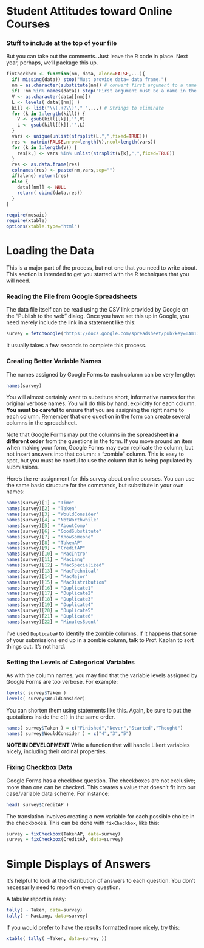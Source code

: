 Student Attitudes toward Online Courses
========================================================

### Stuff to include at the top of your file

But you can take out the comments.  Just leave the R code in place.  Next year, perhaps, we'll package this up.
```r
fixCheckbox <- function(nm, data, alone=FALSE,...){
  if( missing(data)) stop("Must provide data= data frame.")
  nm = as.character(substitute(nm)) # convert first argument to a name
  if( !nm %in% names(data)) stop("First argument must be a name in the data frame.")
  V <- as.character(data[[nm]])
  L <- levels( data[[nm]] )
  kill <- list("\\(.+?\\)"," ",...) # Strings to eliminate
  for (k in 1:length(kill)) {
    V <- gsub(kill[[k]],'',V)
    L <- gsub(kill[[k]],'',L)
  }
  vars <- unique(unlist(strsplit(L,",",fixed=TRUE)))
  res <- matrix(FALSE,nrow=length(V),ncol=length(vars))
  for (k in 1:length(V)) {
    res[k,] <- vars %in% unlist(strsplit(V[k],",",fixed=TRUE))
  }
  res <- as.data.frame(res)
  colnames(res) <- paste(nm,vars,sep="")
  if(alone) return(res)
  else {
    data[[nm]] <- NULL
    return( cbind(data,res))
  }
}
```

```r
require(mosaic)
require(xtable)
options(xtable.type="html")
```

Loading the Data
=================

This is a major part of the process, but not one that you need to write about.  This section is intended to get you started with the R techniques that you will need.

### Reading the File from Google Spreadsheets

The data file itself can be read using the CSV link provided by Google on the "Publish to the web" dialog.  Once you have set this up in Google, you need merely include the link in a statement like this:
```r
survey = fetchGoogle("https://docs.google.com/spreadsheet/pub?key=0Am13enSalO74dGttU3V6cXlkcmRkclZTLVlwNGlCQVE&single=true&gid=0&output=csv")
```

It usually takes a few seconds to complete this process.  

### Creating Better Variable Names

The names assigned by Google Forms to each column can be very lengthy:
```r
names(survey)
```

You will almost certainly want to substitute short, informative names for the original verbose names.  You will do this by hand, explicitly for each column.  **You must be careful** to ensure that you are assigning the right name to each column.  Remember that one question in the form can create several columns in the spreadsheet.

Note that Google Forms may put the columns in the spreadsheet **in a different order** from the questions in the form. If you move around an item when making your form, Google Forms may even replicate the column, but not insert answers into that column: a "zombie" column.  This is easy to spot, but you must be careful to use the column that is being populated by submissions.  

Here's the re-assignment for this survey about online courses. You can use the same basic structure for the commands, but substitute in your own names:
```r
names(survey)[1] = "Time"
names(survey)[2] = "Taken"
names(survey)[3] = "WouldConsider"
names(survey)[4] = "NotWorthwhile"
names(survey)[5] = "AboutComp"
names(survey)[6] = "GoodSubstitute"
names(survey)[7] = "KnowSomeone"
names(survey)[8] = "TakenAP"
names(survey)[9] = "CreditAP"
names(survey)[10] = "MacIntro"
names(survey)[11] = "MacLang"
names(survey)[12] = "MacSpecialized"
names(survey)[13] = "MacTechnical"
names(survey)[14] = "MacMajor"
names(survey)[15] = "MacDistribution"
names(survey)[16] = "Duplicate1"
names(survey)[17] = "Duplicate2"
names(survey)[18] = "Duplicate3"
names(survey)[19] = "Duplicate4"
names(survey)[20] = "Duplicate5"
names(survey)[21] = "Duplicate6"
names(survey)[22] = "MinutesSpent"
```
I've used `Duplicate#` to identify the zombie columns.  If it happens that some of your submissions end up in a zombie column, talk to Prof. Kaplan to sort things out.  It's not hard.

### Setting the Levels of Categorical Variables

As with the column names, you may find that the variable levels assigned by Google Forms are too verbose. For example:
```r
levels( survey$Taken )
levels( survey$WouldConsider)
```
You can shorten them using statements like this.  Again, be sure to put the quotations inside the `c()` in the same order.
```r
names( survey$Taken ) = c("Finished","Never","Started","Thought")
names( survey$WouldConsider ) = c("4","3","5")
```

**NOTE IN DEVELOPMENT** Write a function that will handle Likert variables nicely, including their ordinal properties.


### Fixing Checkbox Data

Google Forms has a checkbox question.  The checkboxes are not exclusive; more than one can be checked.  This creates a value that doesn't fit into our case/variable data scheme.  For instance:
```r
head( survey$CreditAP )
```

The translation involves creating a new variable for each possible choice in the checkboxes.  This can be done with `fixCheckbox`, like this:
```r
survey = fixCheckbox(TakenAP, data=survey)
survey = fixCheckbox(CreditAP, data=survey)
```

Simple Displays of Answers
==============

It's helpful to look at the distribution of answers to each question.  You don't necessarily need to report on every question.

A tabular report is easy:
```r
tally( ~ Taken, data=survey)
tally( ~ MacLang, data=survey)
```

If you would prefer to have the results formatted more nicely, try this:
```r
xtable( tally( ~Taken, data=survey ))
```

